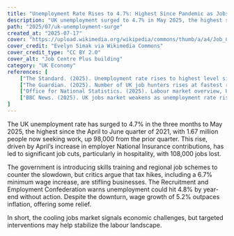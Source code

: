 ```yaml
---
title: "Unemployment Rate Rises to 4.7%: Highest Since Pandemic as Jobs Market Cools"
description: "UK unemployment surged to 4.7% in May 2025, the highest since 2021, driven by tax hikes and a cooling jobs market, raising concerns about economic recovery."
path: "2025/07/uk-unemployment-surge"
created_at: "2025-07-17"
cover: "https://upload.wikimedia.org/wikipedia/commons/thumb/a/a4/Job_Centre_Plus_on_The_Conge_-_geograph.org.uk_-_5941181.jpg/640px-Job_Centre_Plus_on_The_Conge_-_geograph.org.uk_-_5941181.jpg"
cover_credit: "Evelyn Simak via Wikimedia Commons"
cover_credit_type: "CC BY 2.0"
cover_alt: "Job Centre Plus building"
category: "UK Economy"
references: [
    ["The Standard. (2025). Unemployment rate rises to highest level since the pandemic as jobs market cools.", "https://www.standard.co.uk/news/uk/unemployment-rate-rises-highest-level-since-pandemic-jobs-market-cools"],
    ["The Guardian. (2025). Number of UK job hunters rises at fastest rate since Covid pandemic.", "https://www.theguardian.com/business/2025/jul/14/number-of-uk-job-hunters-rises-at-fastest-rate-since-covid-pandemic"],
    ["Office for National Statistics. (2025). Labour market overview, UK.", "https://www.ons.gov.uk/employmentandlabourmarket/peopleinwork/employmentandemployeetypes/bulletins/uklabourmarket/2025"],
    ["BBC News. (2025). UK jobs market weakens as unemployment rate rises.", "https://www.bbc.co.uk/news/articles/uk-jobs-market-weakens-unemployment-rate-rises"]
]
---
```


The UK unemployment rate has surged to 4.7% in the three months to May 2025, the highest since the April to June quarter of 2021, with 1.67 million people now seeking work, up 98,000 from the prior quarter.<Pointer number="1" /> This rise, driven by April’s increase in employer National Insurance contributions, has led to significant job cuts, particularly in hospitality, with 108,000 jobs lost.<Pointer number="2" /> 

The government is introducing skills training and regional job schemes to counter the slowdown, but critics argue that tax hikes, including a 6.7% minimum wage increase, are stifling businesses.<Pointer number="3" /> The Recruitment and Employment Confederation warns unemployment could hit 4.8% by year-end without action.<Pointer number="2" /> Despite the downturn, wage growth of 5.2% outpaces inflation, offering some relief.<Pointer number="4" />

In short, the cooling jobs market signals economic challenges, but targeted interventions may help stabilize the labour landscape.
